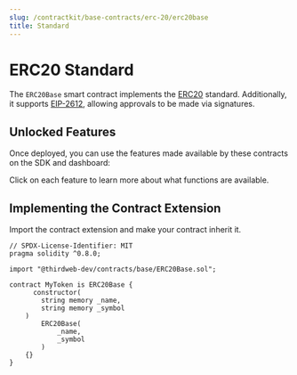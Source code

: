 ```yaml
---
slug: /contractkit/base-contracts/erc-20/erc20base
title: Standard
---
```



# ERC20 Standard

The `ERC20Base` smart contract implements the [ERC20](https://eips.ethereum.org/EIPS/eip-20) standard.
Additionally, it supports [EIP-2612](https://eips.ethereum.org/EIPS/eip-2612), allowing approvals to be made via signatures.

<ViewContractCodeButton
  link="https://github.com/thirdweb-dev/contracts/blob/main/contracts/base/ERC20Base.sol"
  name="ERC20Base"
/>

## Unlocked Features

Once deployed, you can use the features made available by these contracts on the SDK and dashboard:

Click on each feature to learn more about what functions are available.

<div className="row" style={{ marginBottom: 24, flexWrap: "wrap" }}>
  <div className="col col--4" style={{ padding: 8 }}>
    <QuickstartCard
      name="ERC20 Standard"
      link="/contractkit/erc20#unlocked-features"
      image="/assets/icons/token.png"
    />
  </div>
  <div className="col col--4" style={{ padding: 8 }}>
    <QuickstartCard
      name="Mintable"
      link="/contractkit/erc20mintable#unlocked-features"
      image="/assets/icons/token.png"
    />
  </div>
  <div className="col col--4" style={{ padding: 8 }}>
    <QuickstartCard
      name="Batch Mintable"
      link="/contractkit/erc20batchmintable#unlocked-features"
      image="/assets/icons/token.png"
    />
  </div>
  <div className="col col--4" style={{ padding: 8 }}>
    <QuickstartCard
      name="Contract Metadata"
      link="/contractkit/contractmetadata#unlocked-features"
      image="/assets/icons/general.png"
    />
  </div>
</div>

## Implementing the Contract Extension

Import the contract extension and make your contract inherit it.

```solidity
// SPDX-License-Identifier: MIT
pragma solidity ^0.8.0;

import "@thirdweb-dev/contracts/base/ERC20Base.sol";

contract MyToken is ERC20Base {
	  constructor(
        string memory _name,
        string memory _symbol
    )
        ERC20Base(
            _name,
            _symbol
        )
    {}
}
```
